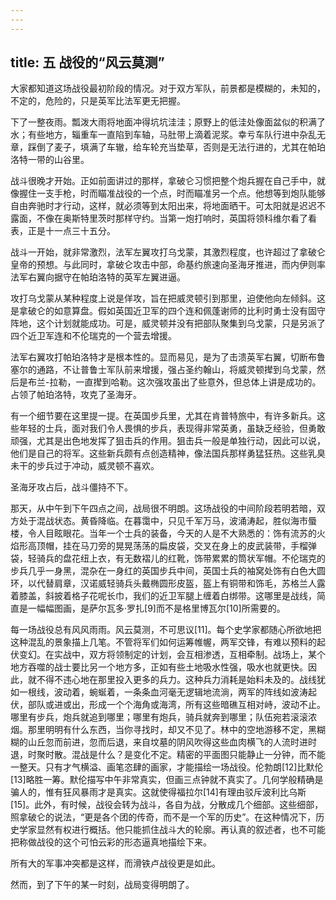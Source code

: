 ```yaml
---
---
---
```

title: 五 战役的“风云莫测”
---




大家都知道这场战役最初阶段的情况。对于双方军队，前景都是模糊的，未知的，不定的，危险的，只是英军比法军更无把握。

下了一整夜雨。瓢泼大雨将地面冲得坑坑洼洼；原野上的低洼处像面盆似的积满了水；有些地方，辎重车一直陷到车轴，马肚带上滴着泥浆。幸亏车队行进中杂乱无章，踩倒了麦子，填满了车辙，给车轮充当垫草，否则是无法行进的，尤其在帕珀洛特一带的山谷里。

战斗很晚才开始。正如前面讲过的那样，拿破仑习惯把整个炮兵握在自己手中，就像握住一支手枪，时而瞄准战役的一个点，时而瞄准另一个点。他想等到炮队能够自由奔驰时才行动，这样，就必须等到太阳出来，将地面晒干。可太阳就是迟迟不露面，不像在奥斯特里茨时那样守约。当第一炮打响时，英国将领科维尔看了看表，正是十一点三十五分。

战斗一开始，就非常激烈，法军左翼攻打乌戈蒙，其激烈程度，也许超过了拿破仑皇帝的预想。与此同时，拿破仑攻击中部，命基约旅速向圣海牙推进，而内伊则率法军右翼向据守在帕珀洛特的英军左翼进逼。

攻打乌戈蒙从某种程度上说是佯攻，旨在把威灵顿引到那里，迫使他向左倾斜。这是拿破仑的如意算盘。假如英国近卫军的四个连和佩蓬谢师的比利时勇士没有固守阵地，这个计划就能成功。可是，威灵顿并没有把部队聚集到乌戈蒙，只是另派了四个近卫军连和不伦瑞克的一个营去增援。

法军右翼攻打帕珀洛特才是根本性的。显而易见，是为了击溃英军右翼，切断布鲁塞尔的通路，不让普鲁士军队前来增援，强占圣约翰山，将威灵顿撵到乌戈蒙，然后是布兰-拉勒，一直撵到哈勒。这次强攻虽出了些意外，但总体上讲是成功的。占领了帕珀洛特，攻克了圣海牙。

有一个细节要在这里提一提。在英国步兵里，尤其在肯普特旅中，有许多新兵。这些年轻的士兵，面对我们令人畏惧的步兵，表现得非常英勇，虽缺乏经验，但勇敢顽强，尤其是出色地发挥了狙击兵的作用。狙击兵一般是单独行动，因此可以说，他们是自己的将军。这些新兵颇有点创造精神，像法国兵那样勇猛狂热。这些乳臭未干的步兵过于冲动，威灵顿不喜欢。

圣海牙攻占后，战斗僵持不下。

那天，从中午到下午四点之间，战局很不明朗。这场战役的中间阶段若明若暗，双方处于混战状态。黄昏降临。在暮霭中，只见千军万马，波涌涛起，胜似海市蜃楼，令人目眩眼花。当年一个士兵的装备，今天的人是不大熟悉的：饰有流苏的火焰形高顶帽，挂在马刀旁的晃晃荡荡的扁皮袋，交叉在身上的皮武装带，手榴弹袋，轻骑兵的盘花纽上衣，有无数褶儿的红靴，饰带累累的筒状军帽。不伦瑞克的步兵几乎一身黑，混杂在一身红的英国步兵中间，英国士兵的袖窝处饰有白色大圆环，以代替肩章，汉诺威轻骑兵头戴椭圆形皮盔，盔上有铜带和饰毛，苏格兰人露着膝盖，斜披着格子花呢长巾，我们的近卫军腿上缠着白绑带。这哪里是战线，简直是一幅幅图画，是萨尔瓦多·罗扎[9]而不是格里博瓦尔[10]所需要的。

每一场战役总有风风雨雨。风云莫测，不可思议[11]。每个史学家都随心所欲地把这种混乱的景象描上几笔。不管将军们如何运筹帷幄，两军交锋，有难以预料的起伏变幻。在实战中，双方将领制定的计划，会互相渗透，互相牵制。战场上，某个地方吞噬的战士要比另一个地方多，正如有些土地吸水性强，吸水也就更快。因此，就不得不违心地在那里投入更多的兵力。这种兵力消耗是始料未及的。战线犹如一根线，波动着，蜿蜒着，一条条血河毫无逻辑地流淌，两军的阵线如波涛起伏，部队或进或出，形成一个个海角或海湾，所有这些暗礁互相对峙，波动不止。哪里有步兵，炮兵就追到哪里；哪里有炮兵，骑兵就奔到哪里；队伍宛若滚滚浓烟。那里明明有什么东西，当你寻找时，却又不见了。林中的空地游移不定，黑糊糊的山丘忽而前进，忽而后退，来自坟墓的阴风吹得这些血肉横飞的人流时进时退，时聚时散。混战是什么？是变化不定。精密的平面图只能静止一分钟，而不能一整天。只有才气横溢、画笔恣肆的画家，才能描绘一场战役。伦勃朗[12]比默伦[13]略胜一筹。默伦描写中午非常真实，但画三点钟就不真实了。几何学般精确是骗人的，惟有狂风暴雨才是真实。这就使得福拉尔[14]有理由驳斥波利比乌斯[15]。此外，有时候，战役会转为战斗，各自为战，分散成几个细部。这些细部，照拿破仑的说法，“更是各个团的传奇，而不是一个军的历史”。在这种情况下，历史学家显然有权进行概括。他只能抓住战斗大的轮廓。再认真的叙述者，也不可能把称做战役的这个可怕云彩的形态逼真地描绘下来。

所有大的军事冲突都是这样，而滑铁卢战役更是如此。

然而，到了下午的某一时刻，战局变得明朗了。